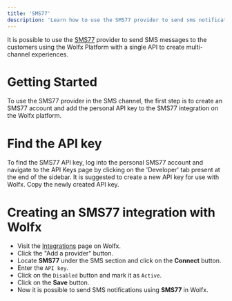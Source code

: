 ```yaml
---
title: 'SMS77'
description: 'Learn how to use the SMS77 provider to send sms notifications using Wolfx'
---
```


It is possible to use the [SMS77](https://www.sms77.io/en) provider to send SMS messages to the customers using the Wolfx Platform with a single API to create multi-channel experiences.

# Getting Started

To use the SMS77 provider in the SMS channel, the first step is to create an SMS77 account and add the personal API key to the SMS77 integration on the Wolfx platform.

# Find the API key

To find the SMS77 API key, log into the personal SMS77 account and navigate to the API Keys page by clicking on the 'Developer' tab present at the end of the sidebar. It is suggested to create a new API key for use with Wolfx. Copy the newly created API key.

# Creating an SMS77 integration with Wolfx

- Visit the [Integrations](https://web.novu.co/integrations?utm_campaign=docs-sms-sms77) page on Wolfx.
- Click the "Add a provider" button.
- Locate **SMS77** under the SMS section and click on the **Connect** button.
- Enter the `API key`.
- Click on the `Disabled` button and mark it as `Active`.
- Click on the **Save** button.
- Now it is possible to send SMS notifications using **SMS77** in Wolfx.